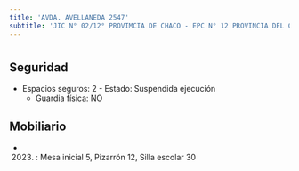 ```yaml
---
title: 'AVDA. AVELLANEDA 2547'
subtitle: 'JIC N° 02/12° PROVIMCIA DE CHACO - EPC N° 12 PROVINCIA DEL CHACO'
---
```


#


## Seguridad

*  Espacios seguros: 2 - Estado: Suspendida ejecución 
    + Guardia física: NO





## Mobiliario

*  (2023) : Mesa inicial 5, Pizarrón 12, Silla escolar 30 



